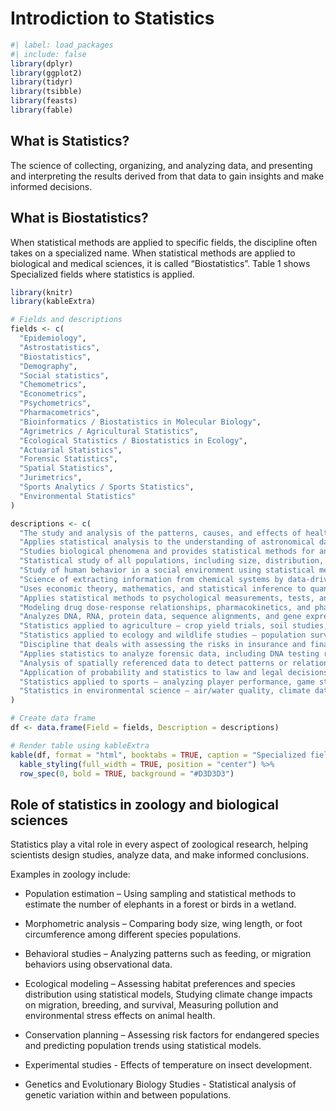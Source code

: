 # Introdiction to Statistics {#sec-chap1}

```r
#| label: load_packages
#| include: false
library(dplyr)
library(ggplot2)
library(tidyr)
library(tsibble)
library(feasts)
library(fable)
```

## What is Statistics?

The science of collecting, organizing, and analyzing data, and presenting and interpreting the results derived from that data to gain insights and make informed decisions.

## What is Biostatistics?

When statistical methods are applied to specific fields, the discipline often takes on a specialized name. When statistical methods are applied to biological and medical sciences, it is called "Biostatistics". Table 1 shows Specialized fields where statistics is applied.


```r
library(knitr)
library(kableExtra)

# Fields and descriptions
fields <- c(
  "Epidemiology",
  "Astrostatistics",
  "Biostatistics",
  "Demography",
  "Social statistics",
  "Chemometrics",
  "Econometrics",
  "Psychometrics",
  "Pharmacometrics",
  "Bioinformatics / Biostatistics in Molecular Biology",
  "Agrimetrics / Agricultural Statistics",
  "Ecological Statistics / Biostatistics in Ecology",
  "Actuarial Statistics",
  "Forensic Statistics",
  "Spatial Statistics",
  "Jurimetrics",
  "Sports Analytics / Sports Statistics",
  "Environmental Statistics"
)

descriptions <- c(
  "The study and analysis of the patterns, causes, and effects of health and disease conditions in populations.",
  "Applies statistical analysis to the understanding of astronomical data.",
  "Studies biological phenomena and provides statistical methods for analysis of biological data.",
  "Statistical study of all populations, including size, distribution, and structure.",
  "Study of human behavior in a social environment using statistical methods.",
  "Science of extracting information from chemical systems by data-driven means.",
  "Uses economic theory, mathematics, and statistical inference to quantify economic phenomena.",
  "Applies statistical methods to psychological measurements, tests, and surveys.",
  "Modeling drug dose-response relationships, pharmacokinetics, and pharmacodynamics.",
  "Analyzes DNA, RNA, protein data, sequence alignments, and gene expression patterns.",
  "Statistics applied to agriculture — crop yield trials, soil studies, plant breeding, pest control.",
  "Statistics applied to ecology and wildlife studies — population surveys, species distribution, biodiversity indices.",
  "Discipline that deals with assessing the risks in insurance and finance.",
  "Applies statistics to analyze forensic data, including DNA testing results.",
  "Analysis of spatially referenced data to detect patterns or relationships.",
  "Application of probability and statistics to law and legal decisions.",
  "Statistics applied to sports — analyzing player performance, game strategies, and injury risks.",
  "Statistics in environmental science — air/water quality, climate data, pollution modeling, conservation research."
)

# Create data frame
df <- data.frame(Field = fields, Description = descriptions)

# Render table using kableExtra
kable(df, format = "html", booktabs = TRUE, caption = "Specialized fields where statistics is applied") %>%
  kable_styling(full_width = TRUE, position = "center") %>%
  row_spec(0, bold = TRUE, background = "#D3D3D3")
```

## Role of statistics in zoology and biological sciences

Statistics play a vital role in every aspect of zoological research, helping scientists design studies, analyze data, and make informed conclusions.

Examples in zoology include:

- Population estimation – Using sampling and statistical methods to estimate the number of elephants in a forest or birds in a wetland.

- Morphometric analysis – Comparing body size, wing length, or foot circumference among different species  populations.

- Behavioral studies – Analyzing patterns such as feeding,  or migration behaviors using observational data.

- Ecological modeling – Assessing habitat preferences and species distribution using statistical models, Studying climate change impacts on migration, breeding, and survival, Measuring pollution and environmental stress effects on animal health.

- Conservation planning – Assessing risk factors for endangered species and predicting population trends using statistical models.


- Experimental studies - Effects of temperature on insect development.

- Genetics and Evolutionary Biology Studies - Statistical analysis of genetic variation within and between populations.



